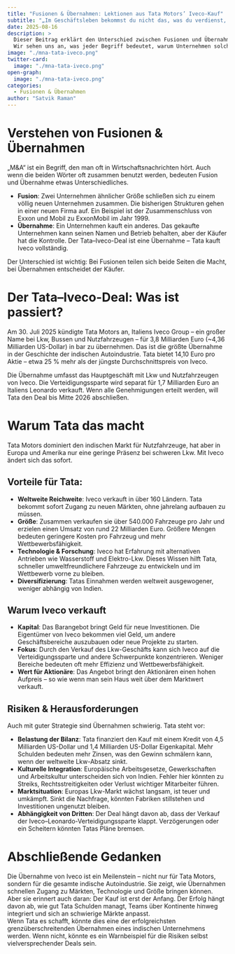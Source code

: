 ```yaml
---
title: "Fusionen & Übernahmen: Lektionen aus Tata Motors’ Iveco-Kauf"
subtitle: "„Im Geschäftsleben bekommst du nicht das, was du verdienst, sondern das, was du aushandelst.“ — Chester L. Karrass"
date: 2025-08-16
description: >
  Dieser Beitrag erklärt den Unterschied zwischen Fusionen und Übernahmen am Beispiel des jüngsten Tata Motors–Iveco-Deals im Wert von 3,8 Milliarden Euro.  
  Wir sehen uns an, was jeder Begriff bedeutet, warum Unternehmen solche Schritte machen und wie dieser Rekord-Deal die Zukunft von Tata Motors verändern könnte.
image: "./mna-tata-iveco.png"
twitter-card:
  image: "./mna-tata-iveco.png"
open-graph:
  image: "./mna-tata-iveco.png"
categories:
  - Fusionen & Übernahmen
author: "Satvik Raman"
---
```


# Verstehen von Fusionen & Übernahmen
„M&A“ ist ein Begriff, den man oft in Wirtschaftsnachrichten hört. Auch wenn die beiden Wörter oft zusammen benutzt werden, bedeuten Fusion und Übernahme etwas Unterschiedliches.

* **Fusion**: Zwei Unternehmen ähnlicher Größe schließen sich zu einem völlig neuen Unternehmen zusammen. Die bisherigen Strukturen gehen in einer neuen Firma auf. Ein Beispiel ist der Zusammenschluss von Exxon und Mobil zu ExxonMobil im Jahr 1999.  
* **Übernahme**: Ein Unternehmen kauft ein anderes. Das gekaufte Unternehmen kann seinen Namen und Betrieb behalten, aber der Käufer hat die Kontrolle. Der Tata–Iveco-Deal ist eine Übernahme – Tata kauft Iveco vollständig.

Der Unterschied ist wichtig: Bei Fusionen teilen sich beide Seiten die Macht, bei Übernahmen entscheidet der Käufer.

# Der Tata–Iveco-Deal: Was ist passiert?
Am 30. Juli 2025 kündigte Tata Motors an, Italiens Iveco Group – ein großer Name bei Lkw, Bussen und Nutzfahrzeugen – für 3,8 Milliarden Euro (~4,36 Milliarden US-Dollar) in bar zu übernehmen. Das ist die größte Übernahme in der Geschichte der indischen Autoindustrie. Tata bietet 14,10 Euro pro Aktie – etwa 25 % mehr als der jüngste Durchschnittspreis von Iveco.

Die Übernahme umfasst das Hauptgeschäft mit Lkw und Nutzfahrzeugen von Iveco. Die Verteidigungssparte wird separat für 1,7 Milliarden Euro an Italiens Leonardo verkauft. Wenn alle Genehmigungen erteilt werden, will Tata den Deal bis Mitte 2026 abschließen.

# Warum Tata das macht
Tata Motors dominiert den indischen Markt für Nutzfahrzeuge, hat aber in Europa und Amerika nur eine geringe Präsenz bei schweren Lkw. Mit Iveco ändert sich das sofort.

## Vorteile für Tata:

* **Weltweite Reichweite**: Iveco verkauft in über 160 Ländern. Tata bekommt sofort Zugang zu neuen Märkten, ohne jahrelang aufbauen zu müssen.  
* **Größe**: Zusammen verkaufen sie über 540.000 Fahrzeuge pro Jahr und erzielen einen Umsatz von rund 22 Milliarden Euro. Größere Mengen bedeuten geringere Kosten pro Fahrzeug und mehr Wettbewerbsfähigkeit.  
* **Technologie & Forschung**: Iveco hat Erfahrung mit alternativen Antrieben wie Wasserstoff und Elektro-Lkw. Dieses Wissen hilft Tata, schneller umweltfreundlichere Fahrzeuge zu entwickeln und im Wettbewerb vorne zu bleiben.  
* **Diversifizierung**: Tatas Einnahmen werden weltweit ausgewogener, weniger abhängig von Indien.

## Warum Iveco verkauft
* **Kapital**: Das Barangebot bringt Geld für neue Investitionen. Die Eigentümer von Iveco bekommen viel Geld, um andere Geschäftsbereiche auszubauen oder neue Projekte zu starten.  
* **Fokus**: Durch den Verkauf des Lkw-Geschäfts kann sich Iveco auf die Verteidigungssparte und andere Schwerpunkte konzentrieren. Weniger Bereiche bedeuten oft mehr Effizienz und Wettbewerbsfähigkeit.  
* **Wert für Aktionäre**: Das Angebot bringt den Aktionären einen hohen Aufpreis – so wie wenn man sein Haus weit über dem Marktwert verkauft.

## Risiken & Herausforderungen
Auch mit guter Strategie sind Übernahmen schwierig. Tata steht vor:

* **Belastung der Bilanz**: Tata finanziert den Kauf mit einem Kredit von 4,5 Milliarden US-Dollar und 1,4 Milliarden US-Dollar Eigenkapital. Mehr Schulden bedeuten mehr Zinsen, was den Gewinn schmälern kann, wenn der weltweite Lkw-Absatz sinkt.  
* **Kulturelle Integration**: Europäische Arbeitsgesetze, Gewerkschaften und Arbeitskultur unterscheiden sich von Indien. Fehler hier könnten zu Streiks, Rechtsstreitigkeiten oder Verlust wichtiger Mitarbeiter führen.  
* **Marktsituation**: Europas Lkw-Markt wächst langsam, ist teuer und umkämpft. Sinkt die Nachfrage, könnten Fabriken stillstehen und Investitionen ungenutzt bleiben.  
* **Abhängigkeit von Dritten**: Der Deal hängt davon ab, dass der Verkauf der Iveco–Leonardo-Verteidigungssparte klappt. Verzögerungen oder ein Scheitern könnten Tatas Pläne bremsen.

# Abschließende Gedanken
Die Übernahme von Iveco ist ein Meilenstein – nicht nur für Tata Motors, sondern für die gesamte indische Autoindustrie. Sie zeigt, wie Übernahmen schnellen Zugang zu Märkten, Technologie und Größe bringen können.  
Aber sie erinnert auch daran: Der Kauf ist erst der Anfang. Der Erfolg hängt davon ab, wie gut Tata Schulden managt, Teams über Kontinente hinweg integriert und sich an schwierige Märkte anpasst.  
Wenn Tata es schafft, könnte dies eine der erfolgreichsten grenzüberschreitenden Übernahmen eines indischen Unternehmens werden. Wenn nicht, könnte es ein Warnbeispiel für die Risiken selbst vielversprechender Deals sein.
